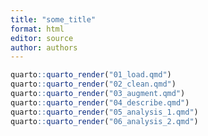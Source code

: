 ```yaml
---
title: "some_title"
format: html
editor: source
author: authors
---
```


```r
quarto::quarto_render("01_load.qmd")
quarto::quarto_render("02_clean.qmd")
quarto::quarto_render("03_augment.qmd")
quarto::quarto_render("04_describe.qmd")
quarto::quarto_render("05_analysis_1.qmd")
quarto::quarto_render("06_analysis_2.qmd")
```
